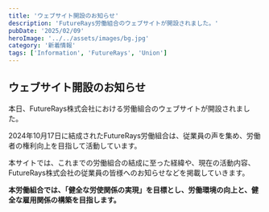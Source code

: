 ```yaml
---
title: 'ウェブサイト開設のお知らせ'
description: 'FutureRays労働組合のウェブサイトが開設されました。'
pubDate: '2025/02/09'
heroImage: '../../assets/images/bg.jpg'
category: '新着情報'
tags: ['Information', 'FutureRays', 'Union']
---
```


## ウェブサイト開設のお知らせ

本日、FutureRays株式会社における労働組合のウェブサイトが開設されました。

2024年10月17日に結成されたFutureRays労働組合は、従業員の声を集め、労働者の権利向上を目指して活動しています。

本サイトでは、これまでの労働組合の結成に至った経緯や、現在の活動内容、FutureRays株式会社の従業員の皆様へのお知らせなどを掲載していきます。

**本労働組合では、「健全な労使関係の実現」を目標とし、労働環境の向上と、健全な雇用関係の構築を目指します。**
